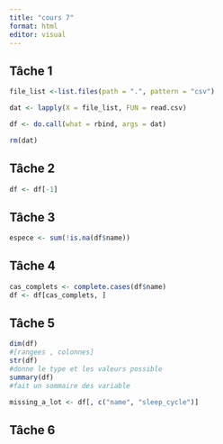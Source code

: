 ```yaml
---
title: "cours 7"
format: html
editor: visual
---
```


## Tâche 1 

```r

file_list <-list.files(path = ".", pattern = "csv")

dat <- lapply(X = file_list, FUN = read.csv)

df <- do.call(what = rbind, args = dat)

rm(dat)

```

## Tâche 2 

```r
df <- df[-1]

```

## Tâche 3 

```r

espece <- sum(!is.na(df$name))


```

## Tâche 4

```r
cas_complets <- complete.cases(df$name)
df <- df[cas_complets, ]
```

## Tâche 5 

```r
dim(df)
#[rangees , colonnes]
str(df)
#donne le type et les valeurs possible
summary(df)
#fait un sommaire des variable 

missing_a_lot <- df[, c("name", "sleep_cycle")]
```

## Tâche 6 

```r

```
